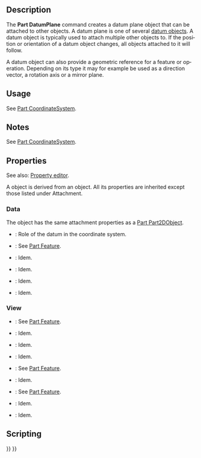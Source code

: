 <languages/>

<div lang="en" dir="ltr" class="mw-content-ltr">
{{Docnav
|[[Part_CoordinateSystem|Part CoordinateSystem]]
|[[Part_DatumLine|Part_DatumLine]]
|[[Std_Base|Std Base]]
|IconL=Part_CoordinateSystem.svg
|IconR=Part_DatumLine.svg
|IconC=Freecad.svg
}}
</div>

<div lang="en" dir="ltr" class="mw-content-ltr">
{{GuiCommand
|Name=Part DatumPlane
|Workbenches=All
|Version=1.1
|SeeAlso=[[Part_CoordinateSystem|Part CoordinateSystem]], [[Part_DatumLine|Part DatumLine]], [[Part_DatumPoint|Part DatumPoint]]
}}
</div>

<div lang="en" dir="ltr" class="mw-content-ltr">
== Description ==
</div>

<div lang="en" dir="ltr" class="mw-content-ltr">
The '''Part DatumPlane''' command creates a datum plane object that can be attached to other objects. A datum plane is one of several [[Std_Base#Part_Datums|datum objects]]. A datum object is typically used to attach multiple other objects to. If the position or orientation of a datum object changes, all objects attached to it will follow.
</div>

<div lang="en" dir="ltr" class="mw-content-ltr">
A datum object can also provide a geometric reference for a feature or operation. Depending on its type it may for example be used as a direction vector, a rotation axis or a mirror plane.
</div>

<div lang="en" dir="ltr" class="mw-content-ltr">
== Usage ==
</div>

<div lang="en" dir="ltr" class="mw-content-ltr">
See [[Part_CoordinateSystem#Usage|Part CoordinateSystem]].
</div>

<div lang="en" dir="ltr" class="mw-content-ltr">
== Notes ==
</div>

<div lang="en" dir="ltr" class="mw-content-ltr">
See [[Part_CoordinateSystem#Notes|Part CoordinateSystem]].
</div>

<div lang="en" dir="ltr" class="mw-content-ltr">
== Properties ==
</div>

<div lang="en" dir="ltr" class="mw-content-ltr">
See also: [[Property_editor|Property editor]].
</div>

<div lang="en" dir="ltr" class="mw-content-ltr">
A {{Incode|Part::DatumPlane}} object is derived from an {{Incode|App::Plane}} object. All its properties are inherited except those listed under Attachment.
</div>

<div lang="en" dir="ltr" class="mw-content-ltr">
=== Data ===
</div>

<div lang="en" dir="ltr" class="mw-content-ltr">
{{Properties_Title|Attachment}}
</div>

<div lang="en" dir="ltr" class="mw-content-ltr">
The object has the same attachment properties as a [[Part_Part2DObject#Data|Part Part2DObject]].
</div>

<div lang="en" dir="ltr" class="mw-content-ltr">
{{Properties_Title|Base}}
</div>

<div lang="en" dir="ltr" class="mw-content-ltr">
* {{PropertyData|Role|String}}: Role of the datum in the coordinate system.
* {{PropertyData|Placement|Placement}}: See [[Part_Feature#Data|Part Feature]].
* {{PropertyData|Label|String}}: Idem.
* {{PropertyData|Label2|String|hidden}}: Idem.
* {{PropertyData|Expression Engine|ExpressionEngine|hidden}}: Idem.
* {{PropertyData|Visibility|Bool|hidden}}: Idem.
</div>

<div lang="en" dir="ltr" class="mw-content-ltr">
=== View ===
</div>

<div lang="en" dir="ltr" class="mw-content-ltr">
{{Properties_Title|Display Options}}
</div>

<div lang="en" dir="ltr" class="mw-content-ltr">
* {{PropertyView|Bounding Box|Bool}}: See [[Part_Feature#View|Part Feature]].
* {{PropertyView|Display Mode|Enumeration}}: Idem.
* {{PropertyView|Show In Tree|Bool}}: Idem.
* {{PropertyView|Visibility|Bool}}: Idem.
</div>

<div lang="en" dir="ltr" class="mw-content-ltr">
{{Properties_Title|Object Style}}
</div>

<div lang="en" dir="ltr" class="mw-content-ltr">
* {{PropertyView|Shape Appearance|MaterialList}}: See [[Part_Feature#View|Part Feature]].
* {{PropertyView|Transparency|Percent}}: Idem.
</div>

<div lang="en" dir="ltr" class="mw-content-ltr">
{{Properties_Title|Selection}}
</div>

<div lang="en" dir="ltr" class="mw-content-ltr">
* {{PropertyView|On Top When Selected|Enumeration}}: See [[Part_Feature#View|Part Feature]].
* {{PropertyView|Selectable|Bool}}: Idem.
* {{PropertyView|Selection Style|Enumeration}}: Idem.
</div>

<div lang="en" dir="ltr" class="mw-content-ltr">
== Scripting ==
</div>

{{Code|code=
import FreeCAD as App

doc = App.newDocument()
obj = doc.addObject("Part::DatumPlane", "DatumPlane")
doc.recompute()
}}


<div lang="en" dir="ltr" class="mw-content-ltr">
{{Docnav
|[[Part_CoordinateSystem|Part CoordinateSystem]]
|[[Part_DatumLine|Part_DatumLine]]
|[[Std_Base|Std Base]]
|IconL=Part_CoordinateSystem.svg
|IconR=Part_DatumLine.svg
|IconC=Freecad.svg
}}
</div>

{{Std_Base_navi{{#translation:}}}}
{{Userdocnavi{{#translation:}}}}